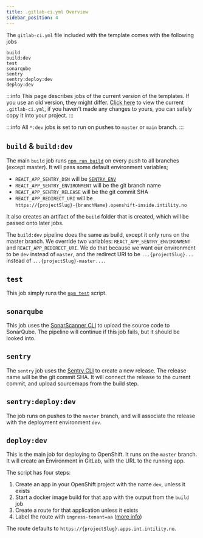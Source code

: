 ```yaml
---
title: .gitlab-ci.yml Overview
sidebar_position: 4
---
```


The `gitlab-ci.yml` file included with the template comes with the following jobs

```
build
build:dev
test
sonarqube
sentry
sentry:deploy:dev
deploy:dev
```

:::info
This page describes jobs of the current version of the templates.
If you use an old version, they might differ.
[Click here](https://gitlab.intility.com/DeveloperServices/cra-templates/-/blob/master/common/template/.gitlab-ci.yml) to view the current `.gitlab-ci.yml`,
if you haven't made any changes to yours, you can safely copy it into your project.
:::

:::info
All `*:dev` jobs is set to run on pushes to `master` or `main` branch.
:::

## `build` & `build:dev`

The main `build` job runs [`npm run build`](https://create-react-app.dev/docs/available-scripts/#npm-run-build) on every push to all branches (except master).
It will pass some default environment variables;

- `REACT_APP_SENTRY_DSN` will be [`SENTRY_ENV`](/cra/configuration/sentry#acquire-token)
- `REACT_APP_SENTRY_ENVIRONMENT` will be the git branch name
- `REACT_APP_SENTRY_RELEASE` will be the git commit SHA
- `REACT_APP_REDIRECT_URI` will be  
`https://{projectSlug}-{branchName}.openshift-inside.intility.no`

It also creates an artifact of the `build` folder that is created,
which will be passed onto later jobs.

The `build:dev` pipeline does the same as build,
except it only runs on the master branch.
We override two variables: `REACT_APP_SENTRY_ENVIRONMENT` and `REACT_APP_REDIRECT_URI`.
We do that because we want our environment to be `dev` instead of `master`,
and the redirect URI to be `...{projectSlug}...` instead of `...{projectSlug}-master...`.

## `test`
This job simply runs the [`npm test`](https://create-react-app.dev/docs/available-scripts/#npm-test) script.

## `sonarqube`
This job uses the [SonarScanner CLI](https://docs.sonarqube.org/latest/analysis/scan/sonarscanner/) to upload the source code to SonarQube.
The pipeline will continue if this job fails, but it should be looked into.

## `sentry`
The `sentry` job uses the [Sentry CLI](https://docs.sentry.io/product/cli/) to create a new release.
The release name will be the git commit SHA.
It will connect the release to the current commit, and upload sourcemaps from the build step.

## `sentry:deploy:dev`
The job runs on pushes to the `master` branch,
and will associate the release with the deployment environment `dev`.

## `deploy:dev`
This is the main job for deploying to OpenShift. It runs on the `master` branch.  
It will create an Environment in GitLab, with the URL to the running app.

The script has four steps:

1. Create an app in your OpenShift project with the name `dev`, unless it exists
2. Start a docker image build for that app with the output from the `build` job
3. Create a route for that application unless it exists
4. Label the route with `ingress-tenant=aa` ([more info](https://rot.intility.com/IQ/Article/Details/92cd4165-a53a-4fab-902a-d6ce51e94da5))

The route defaults to `https://{projectSlug}.apps.int.intility.no`.